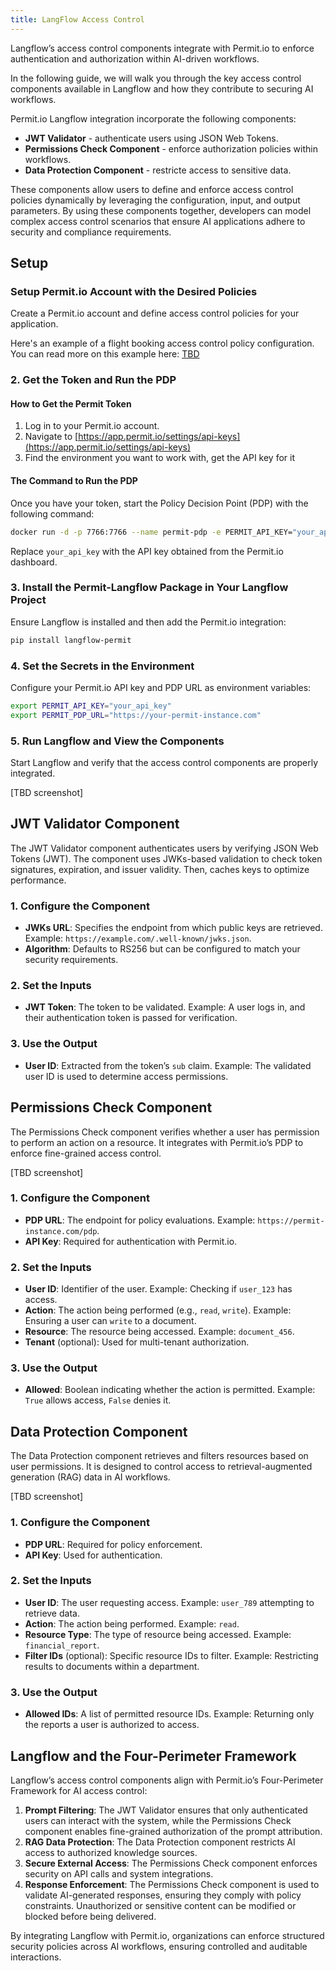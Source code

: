 ```yaml
---
title: LangFlow Access Control
---
```


Langflow’s access control components integrate with Permit.io to enforce authentication and authorization within AI-driven workflows.

In the following guide, we will walk you through the key access control components available in Langflow and how they contribute to securing AI workflows.


Permit.io Langflow integration incorporate the following components:

- **JWT Validator** - authenticate users using JSON Web Tokens.
- **Permissions Check Component** - enforce authorization policies within workflows.
- **Data Protection Component** - restricte access to sensitive data.

These components allow users to define and enforce access control policies dynamically by leveraging the configuration, input, and output parameters.
By using these components together, developers can model complex access control scenarios that ensure AI applications adhere to security and compliance requirements.

## Setup

### Setup Permit.io Account with the Desired Policies

Create a Permit.io account and define access control policies for your application.

Here's an example of a flight booking access control policy configuration. You can read more on this example here: [TBD](https://www.permit.io)

### 2. Get the Token and Run the PDP

#### How to Get the Permit Token

1. Log in to your Permit.io account.
2. Navigate to [https://app.permit.io/settings/api-keys](https://app.permit.io/settings/api-keys)
3. Find the environment you want to work with, get the API key for it

#### The Command to Run the PDP

Once you have your token, start the Policy Decision Point (PDP) with the following command:

```bash
docker run -d -p 7766:7766 --name permit-pdp -e PERMIT_API_KEY="your_api_key" permitio/pdp
```

Replace `your_api_key` with the API key obtained from the Permit.io dashboard.

### 3. Install the Permit-Langflow Package in Your Langflow Project

Ensure Langflow is installed and then add the Permit.io integration:

```bash
pip install langflow-permit
```

### 4. Set the Secrets in the Environment

Configure your Permit.io API key and PDP URL as environment variables:

```bash
export PERMIT_API_KEY="your_api_key"
export PERMIT_PDP_URL="https://your-permit-instance.com"
```

### 5. Run Langflow and View the Components

Start Langflow and verify that the access control components are properly integrated.

[TBD screenshot]

## JWT Validator Component

The JWT Validator component authenticates users by verifying JSON Web Tokens (JWT). 
The component  uses JWKs-based validation to check token signatures, expiration, and issuer validity.
Then, caches keys to optimize performance.

### 1. Configure the Component

- **JWKs URL**: Specifies the endpoint from which public keys are retrieved. Example: `https://example.com/.well-known/jwks.json`.
- **Algorithm**: Defaults to RS256 but can be configured to match your security requirements.

### 2. Set the Inputs

- **JWT Token**: The token to be validated. Example: A user logs in, and their authentication token is passed for verification.

### 3. Use the Output

- **User ID**: Extracted from the token’s `sub` claim. Example: The validated user ID is used to determine access permissions.

## Permissions Check Component

The Permissions Check component verifies whether a user has permission to perform an action on a resource. It integrates with Permit.io’s PDP to enforce fine-grained access control.

[TBD screenshot]

### 1. Configure the Component

- **PDP URL**: The endpoint for policy evaluations. Example: `https://permit-instance.com/pdp`.
- **API Key**: Required for authentication with Permit.io.

### 2. Set the Inputs

- **User ID**: Identifier of the user. Example: Checking if `user_123` has access.
- **Action**: The action being performed (e.g., `read`, `write`). Example: Ensuring a user can `write` to a document.
- **Resource**: The resource being accessed. Example: `document_456`.
- **Tenant** (optional): Used for multi-tenant authorization.

### 3. Use the Output

- **Allowed**: Boolean indicating whether the action is permitted. Example: `True` allows access, `False` denies it.

## Data Protection Component

The Data Protection component retrieves and filters resources based on user permissions. It is designed to control access to retrieval-augmented generation (RAG) data in AI workflows.

[TBD screenshot]

### 1. Configure the Component

- **PDP URL**: Required for policy enforcement.
- **API Key**: Used for authentication.

### 2. Set the Inputs

- **User ID**: The user requesting access. Example: `user_789` attempting to retrieve data.
- **Action**: The action being performed. Example: `read`.
- **Resource Type**: The type of resource being accessed. Example: `financial_report`.
- **Filter IDs** (optional): Specific resource IDs to filter. Example: Restricting results to documents within a department.

### 3. Use the Output

- **Allowed IDs**: A list of permitted resource IDs. Example: Returning only the reports a user is authorized to access.

## Langflow and the Four-Perimeter Framework

Langflow’s access control components align with Permit.io’s Four-Perimeter Framework for AI access control:

1. **Prompt Filtering**: The JWT Validator ensures that only authenticated users can interact with the system, while the Permissions Check component enables fine-grained authorization of the prompt attribution.
2. **RAG Data Protection**: The Data Protection component restricts AI access to authorized knowledge sources.
3. **Secure External Access**: The Permissions Check component enforces security on API calls and system integrations.
4. **Response Enforcement**: The Permissions Check component is used to validate AI-generated responses, ensuring they comply with policy constraints. Unauthorized or sensitive content can be modified or blocked before being delivered.

By integrating Langflow with Permit.io, organizations can enforce structured security policies across AI workflows, ensuring controlled and auditable interactions.